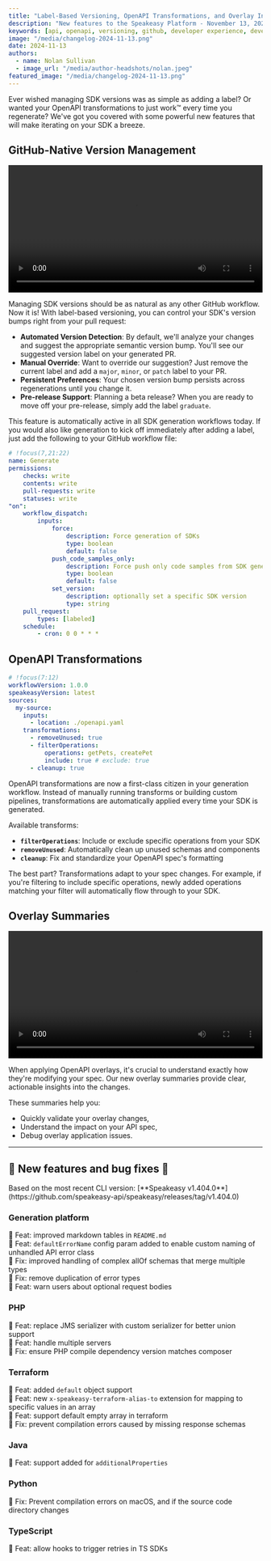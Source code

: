 ```yaml
---
title: "Label-Based Versioning, OpenAPI Transformations, and Overlay Insights"
description: "New features to the Speakeasy Platform - November 13, 2024"
keywords: [api, openapi, versioning, github, developer experience, devex, dx]
image: "/media/changelog-2024-11-13.png"
date: 2024-11-13
authors:
  - name: Nolan Sullivan
  - image_url: "/media/author-headshots/nolan.jpeg"
featured_image: "/media/changelog-2024-11-13.png"
---
```


 

Ever wished managing SDK versions was as simple as adding a label? Or wanted your OpenAPI transformations to just work™️ every time you regenerate? We've got you covered with some powerful new features that will make iterating on your SDK a breeze.

## GitHub-Native Version Management


<div className="mt-10">
  <video controls={false} loop={true} autoPlay={true} width="100%">
    <source src={label_versioning} type="video/mp4" />
  </video>
</div>

Managing SDK versions should be as natural as any other GitHub workflow. Now it is! With label-based versioning, you can control your SDK's version bumps right from your pull request:

- **Automated Version Detection**: By default, we'll analyze your changes and suggest the appropriate semantic version bump. You'll see our suggested version label on your generated PR.
- **Manual Override**: Want to override our suggestion? Just remove the current label and add a `major`, `minor`, or `patch` label to your PR.
- **Persistent Preferences**: Your chosen version bump persists across regenerations until you change it.
- **Pre-release Support**: Planning a beta release? When you are ready to move off your pre-release, simply add the label `graduate`.

This feature is automatically active in all SDK generation workflows today. If you would also like generation to kick off immediately after adding a label, just add the following to your GitHub workflow file:

```yaml
# !focus(7,21:22)
name: Generate
permissions:
    checks: write
    contents: write
    pull-requests: write
    statuses: write
"on":
    workflow_dispatch:
        inputs:
            force:
                description: Force generation of SDKs
                type: boolean
                default: false
            push_code_samples_only:
                description: Force push only code samples from SDK generation
                type: boolean
                default: false
            set_version:
                description: optionally set a specific SDK version
                type: string
    pull_request:
        types: [labeled]
    schedule:
        - cron: 0 0 * * *
```

## OpenAPI Transformations

```yaml workflow.yaml
# !focus(7:12)
workflowVersion: 1.0.0
speakeasyVersion: latest
sources:
  my-source:
    inputs:
      - location: ./openapi.yaml
    transformations:
      - removeUnused: true
      - filterOperations:
          operations: getPets, createPet
          include: true # exclude: true
      - cleanup: true
```

OpenAPI transformations are now a first-class citizen in your generation workflow. Instead of manually running transforms or building custom pipelines, transformations are automatically applied every time your SDK is generated.

Available transforms:
- **`filterOperations`**: Include or exclude specific operations from your SDK
- **`removeUnused`**: Automatically clean up unused schemas and components
- **`cleanup`**: Fix and standardize your OpenAPI spec's formatting

The best part? Transformations adapt to your spec changes. For example, if you're filtering to include specific operations, newly added operations matching your filter will automatically flow through to your SDK.

## Overlay Summaries


<div className="mt-10">
  <video controls={false} loop={true} autoPlay={true} width="100%">
    <source src={overlay_output} type="video/mp4" />
  </video>
</div>

When applying OpenAPI overlays, it's crucial to understand exactly how they're modifying your spec. Our new overlay summaries provide clear, actionable insights into the changes.

These summaries help you:
- Quickly validate your overlay changes,
- Understand the impact on your API spec,
- Debug overlay application issues.

---

## 🐝 New features and bug fixes 🐛

<div className="Callout" data-title="NOTE" data-variant="info">
  Based on the most recent CLI version: [**Speakeasy v1.404.0**](https://github.com/speakeasy-api/speakeasy/releases/tag/v1.404.0)
</div>

### Generation platform

🐝 Feat: improved markdown tables in `README.md` \
🐝 Feat: `defaultErrorName` config param added to enable custom naming of unhandled API error class \
🐛 Fix: improved handling of complex allOf schemas that merge multiple types \
🐛 Fix: remove duplication of error types \
🐝 Feat: warn users about optional request bodies

### PHP

🐝 Feat: replace JMS serializer with custom serializer for better union support \
🐝 Feat: handle multiple servers \
🐛 Fix: ensure PHP compile dependency version matches composer

### Terraform

🐝 Feat: added `default` object support \
🐝 Feat: new `x-speakeasy-terraform-alias-to` extension for mapping to specific values in an array \
🐝 Feat: support default empty array in terraform \
🐛 Fix: prevent compilation errors caused by missing response schemas

### Java

🐝 Feat: support added for `additionalProperties`

### Python

🐛 Fix: Prevent compilation errors on macOS, and if the source code directory changes 

### TypeScript

🐝 Feat: allow hooks to trigger retries in TS SDKs

